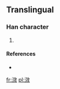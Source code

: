 ==Translingual==

===Han character===
{{Han char|rn=85|rad=水|as=10|sn=13|four=|canj=水卜大大 (EYKK)}}

# {{defn|Han|sort=水10}}

====References====
* {{Han ref|kx=0643.241|hdz=31705.021|uh=6EE7|ud=28391}}

[[fr:滧]]
[[pl:滧]]